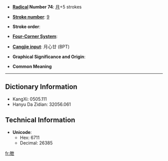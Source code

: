 * '''[[Wiktionary:Chinese radical index| Radical]] Number 74''': [[Wiktionary:Chinese radical index 月|月]]+5 strokes

* '''[[Wiktionary:Chinese total strokes index|Stroke number]]''': [[Wiktionary:Chinese total strokes index 9|9]]

* '''Stroke order''': 

* '''[[Wiktionary:Chinese four corner index|Four-Corner System]]''': 

* '''[[Wiktionary:Chinese Cangjie index|Cangjie input]]''': 月心廿 (BPT)

* '''Graphical Significance and Origin''': 

* '''Common Meaning'''

----

== Dictionary Information ==

* KangXi: 0505.111
* Hanyu Da Zidian: 32056.061

== Technical Information ==

* '''Unicode''':
** Hex: 6711
** Decimal: 26385

[[fr:朑]]